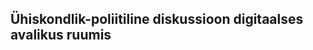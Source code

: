 ## Ühiskondlik-poliitiline diskussioon digitaalses avalikus ruumis {#chapter12 .chapter_section .chapter1_section}
